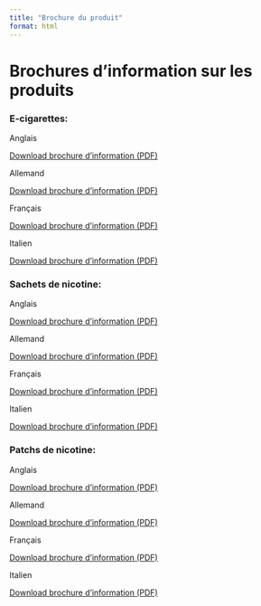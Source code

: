```yaml
---
title: "Brochure du produit"
format: html
---
```


# Brochures d'information sur les produits

### E-cigarettes:

Anglais

[Download brochure d'information (PDF)](files/e-cig_english_online.pdf){target="_blank"}

Allemand

[Download brochure d'information (PDF)](files/e-cig_german_online.pdf){target="_blank"}

Français

[Download brochure d'information (PDF)](files/e-cig_french_online.pdf){target="_blank"}

Italien

[Download brochure d'information (PDF)](files/e-cig_italian_online.pdf){target="_blank"}

### Sachets de nicotine:

Anglais

[Download brochure d'information (PDF)](files/pouches_english_online.pdf){target="_blank"}

Allemand

[Download brochure d'information (PDF)](files/pouches_german_online.pdf){target="_blank"}

Français

[Download brochure d'information (PDF)](files/pouches_french_online.pdf){target="_blank"}

Italien

[Download brochure d'information (PDF)](files/pouches_italian_online.pdf){target="_blank"}

### Patchs de nicotine:

Anglais

[Download brochure d'information (PDF)](files/patches_english_online.pdf){target="_blank"}

Allemand

[Download brochure d'information (PDF)](files/patches_german_online.pdf){target="_blank"}

Français

[Download brochure d'information (PDF)](files/patches_french_online.pdf){target="_blank"}

Italien

[Download brochure d'information (PDF)](files/patches_italian_online.pdf){target="_blank"}

